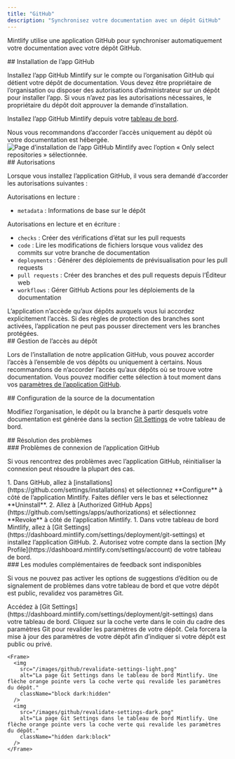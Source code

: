 ```yaml
---
title: "GitHub"
description: "Synchronisez votre documentation avec un dépôt GitHub"
---
```


Mintlify utilise une application GitHub pour synchroniser automatiquement votre documentation avec votre dépôt GitHub.

<div id="installing-the-github-app">
  ## Installation de l’app GitHub
</div>

Installez l’app GitHub Mintlify sur le compte ou l’organisation GitHub qui détient votre dépôt de documentation. Vous devez être propriétaire de l’organisation ou disposer des autorisations d’administrateur sur un dépôt pour installer l’app. Si vous n’avez pas les autorisations nécessaires, le propriétaire du dépôt doit approuver la demande d’installation.

Installez l’app GitHub Mintlify depuis votre [tableau de bord](https://dashboard.mintlify.com/settings/organization/github-app).

<Tip>
Nous vous recommandons d’accorder l’accès uniquement au dépôt où votre documentation est hébergée.
</Tip>

<Frame>
  <img className="h-80" alt="Page d’installation de l’app GitHub Mintlify avec l’option « Only select repositories » sélectionnée." src="/images/github/select-repos.png" />
</Frame>

<div id="permissions">
  ## Autorisations
</div>

Lorsque vous installez l’application GitHub, il vous sera demandé d’accorder les autorisations suivantes :

Autorisations en lecture :

* `metadata` : Informations de base sur le dépôt

Autorisations en lecture et en écriture :

* `checks` : Créer des vérifications d’état sur les pull requests
* `code` : Lire les modifications de fichiers lorsque vous validez des commits sur votre branche de documentation
* `deployments` : Générer des déploiements de prévisualisation pour les pull requests
* `pull requests` : Créer des branches et des pull requests depuis l’Éditeur web
* `workflows` : Gérer GitHub Actions pour les déploiements de la documentation

<Info>
L’application n’accède qu’aux dépôts auxquels vous lui accordez explicitement l’accès. Si des règles de protection des branches sont activées, l’application ne peut pas pousser directement vers les branches protégées.
</Info>

<div id="managing-repository-access">
  ## Gestion de l’accès au dépôt
</div>

Lors de l’installation de notre application GitHub, vous pouvez accorder l’accès à l’ensemble de vos dépôts ou uniquement à certains. Nous recommandons de n’accorder l’accès qu’aux dépôts où se trouve votre documentation. Vous pouvez modifier cette sélection à tout moment dans vos [paramètres de l’application GitHub](https://github.com/apps/mintlify/installations/new).

<div id="configuring-docs-source">
  ## Configuration de la source de la documentation
</div>

Modifiez l’organisation, le dépôt ou la branche à partir desquels votre documentation est générée dans la section [Git Settings](https://dashboard.mintlify.com/settings/deployment/git-settings) de votre tableau de bord.

<div id="troubleshooting">
  ## Résolution des problèmes
</div>

<div id="github-app-connection-issues">
  ### Problèmes de connexion de l’application GitHub
</div>

Si vous rencontrez des problèmes avec l’application GitHub, réinitialiser la connexion peut résoudre la plupart des cas.

<Steps>
  <Step title="Désinstallez l’application Mintlify via GitHub.">
    1. Dans GitHub, allez à [installations](https://github.com/settings/installations) et sélectionnez **Configure** à côté de l’application Mintlify. Faites défiler vers le bas et sélectionnez **Uninstall**.
    2. Allez à [Authorized GitHub Apps](https://github.com/settings/apps/authorizations) et sélectionnez **Revoke** à côté de l’application Mintlify.
  </Step>
  <Step title="Réinstallez l’application Mintlify.">
    1. Dans votre tableau de bord Mintlify, allez à [Git Settings](https://dashboard.mintlify.com/settings/deployment/git-settings) et installez l’application GitHub.
    2. Autorisez votre compte dans la section [My Profile](https://dashboard.mintlify.com/settings/account) de votre tableau de bord.
  </Step>
</Steps>

<div id="feedback-add-ons-are-unavailable">
  ### Les modules complémentaires de feedback sont indisponibles
</div>

Si vous ne pouvez pas activer les options de suggestions d’édition ou de signalement de problèmes dans votre tableau de bord et que votre dépôt est public, revalidez vos paramètres Git.

<Steps>
  <Step title="Accéder aux paramètres Git">
    Accédez à [Git Settings](https://dashboard.mintlify.com/settings/deployment/git-settings) dans votre tableau de bord.
  </Step>
  <Step title="Revalider vos paramètres">
    Cliquez sur la coche verte dans le coin du cadre des paramètres Git pour revalider les paramètres de votre dépôt. Cela forcera la mise à jour des paramètres de votre dépôt afin d’indiquer si votre dépôt est public ou privé.

    <Frame>
      <img
        src="/images/github/revalidate-settings-light.png"
        alt="La page Git Settings dans le tableau de bord Mintlify. Une flèche orange pointe vers la coche verte qui revalide les paramètres du dépôt."
        className="block dark:hidden"
      />
      <img
        src="/images/github/revalidate-settings-dark.png"
        alt="La page Git Settings dans le tableau de bord Mintlify. Une flèche orange pointe vers la coche verte qui revalide les paramètres du dépôt."
        className="hidden dark:block"
      />
    </Frame>
  </Step>
</Steps>
